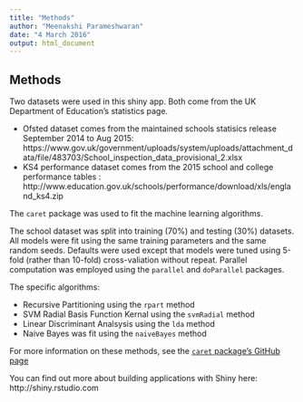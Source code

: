 ```yaml
---
title: "Methods"
author: "Meenakshi Parameshwaran"
date: "4 March 2016"
output: html_document
---
```



## Methods

Two datasets were used in this shiny app. Both come from the UK Department of Education's statistics page.

- Ofsted dataset comes from the maintained schools statisics release September 2014 to Aug 2015: https://www.gov.uk/government/uploads/system/uploads/attachment_data/file/483703/School_inspection_data_provisional_2.xlsx
- KS4 performance dataset comes from the 2015 school and college performance tables : http://www.education.gov.uk/schools/performance/download/xls/england_ks4.zip


The `caret` package was used to fit the machine learning algorithms.

The school dataset was split into training (70%) and testing (30%) datasets. All models were fit using the same training parameters and the same random seeds. Defaults were used except that models were tuned using 5-fold (rather than 10-fold) cross-valiation without repeat. Parallel computation was employed using the `parallel` and `doParallel` packages.

The specific algorithms:

- Recursive Partitioning using the `rpart` method
- SVM Radial Basis Function Kernal using the `svmRadial` method
- Linear Discriminant Analsysis using the `lda` method
- Naive Bayes was fit using the `naiveBayes` method

For more information on these methods, see the [`caret` package's GitHub page](http://topepo.github.io/caret/index.html)

You can find out more about building applications with Shiny here: http://shiny.rstudio.com